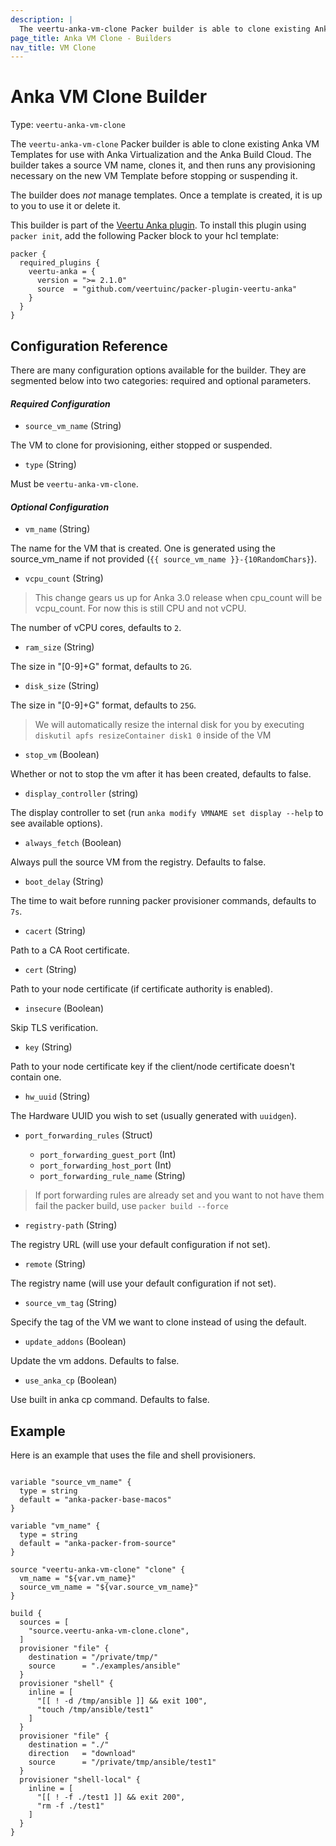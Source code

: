 ```yaml
---
description: |
  The veertu-anka-vm-clone Packer builder is able to clone existing Anka VM Templates for use with Anka Virtualization and the Anka Build Cloud. The builder takes a source VM name, clones it, and then runs any provisioning necessary on the new VM Template before stopping or suspending it.
page_title: Anka VM Clone - Builders
nav_title: VM Clone
---
```


# Anka VM Clone Builder

Type: `veertu-anka-vm-clone`

The `veertu-anka-vm-clone` Packer builder is able to clone existing Anka VM Templates for use with Anka Virtualization and the Anka Build Cloud. The builder takes a source VM name, clones it, and then runs any provisioning necessary on the new VM Template before stopping or suspending it.

The builder does _not_ manage templates. Once a template is created, it is up
to you to use it or delete it.

This builder is part of the [Veertu Anka plugin](https://github.com/veertuinc/packer-plugin-veertu-anka). To install this plugin using `packer init`, add the following Packer block to your hcl template:

```hcl
packer {
  required_plugins {
    veertu-anka = {
      version = ">= 2.1.0"
      source  = "github.com/veertuinc/packer-plugin-veertu-anka"
    }
  }
}
```

## Configuration Reference

There are many configuration options available for the builder. They are
segmented below into two categories: required and optional parameters.
#### _**Required Configuration**_

* `source_vm_name` (String)

The VM to clone for provisioning, either stopped or suspended.

* `type` (String)

Must be `veertu-anka-vm-clone`.

#### _**Optional Configuration**_

* `vm_name` (String)

The name for the VM that is created. One is generated using the source_vm_name if not provided (`{{ source_vm_name }}-{10RandomChars}`).

* `vcpu_count` (String)

> This change gears us up for Anka 3.0 release when cpu_count will be vcpu_count. For now this is still CPU and not vCPU.

The number of vCPU cores, defaults to `2`.

* `ram_size` (String)

The size in "[0-9]+G" format, defaults to `2G`.

* `disk_size` (String)

The size in "[0-9]+G" format, defaults to `25G`.

> We will automatically resize the internal disk for you by executing `diskutil apfs resizeContainer disk1 0` inside of the VM

* `stop_vm` (Boolean)

Whether or not to stop the vm after it has been created, defaults to false.

* `display_controller` (string)

The display controller to set (run `anka modify VMNAME set display --help` to see available options).

* `always_fetch` (Boolean)

Always pull the source VM from the registry. Defaults to false.

* `boot_delay` (String)

The time to wait before running packer provisioner commands, defaults to `7s`.

* `cacert` (String)

Path to a CA Root certificate.

* `cert` (String)

Path to your node certificate (if certificate authority is enabled).

* `insecure` (Boolean)

Skip TLS verification.

* `key` (String)

Path to your node certificate key if the client/node certificate doesn't contain one.

* `hw_uuid` (String)

The Hardware UUID you wish to set (usually generated with `uuidgen`).

* `port_forwarding_rules` (Struct)
  
  * `port_forwarding_guest_port` (Int)
  * `port_forwarding_host_port` (Int)
  * `port_forwarding_rule_name` (String)

> If port forwarding rules are already set and you want to not have them fail the packer build, use `packer build --force`

* `registry-path` (String)

The registry URL (will use your default configuration if not set).

* `remote` (String)

The registry name (will use your default configuration if not set).

* `source_vm_tag` (String)

Specify the tag of the VM we want to clone instead of using the default.

* `update_addons` (Boolean)

Update the vm addons. Defaults to false.

* `use_anka_cp` (Boolean)

Use built in anka cp command. Defaults to false.

## Example

Here is an example that uses the file and shell provisioners.

```hcl

variable "source_vm_name" {
  type = string
  default = "anka-packer-base-macos"
}

variable "vm_name" {
  type = string
  default = "anka-packer-from-source"
}

source "veertu-anka-vm-clone" "clone" {
  vm_name = "${var.vm_name}"
  source_vm_name = "${var.source_vm_name}"
}

build {
  sources = [
    "source.veertu-anka-vm-clone.clone",
  ]
  provisioner "file" {
    destination = "/private/tmp/"
    source      = "./examples/ansible"
  }
  provisioner "shell" {
    inline = [
      "[[ ! -d /tmp/ansible ]] && exit 100",
      "touch /tmp/ansible/test1"
    ]
  }
  provisioner "file" {
    destination = "./"
    direction   = "download"
    source      = "/private/tmp/ansible/test1"
  }
  provisioner "shell-local" {
    inline = [
      "[[ ! -f ./test1 ]] && exit 200",
      "rm -f ./test1"
    ]
  }
}

```
